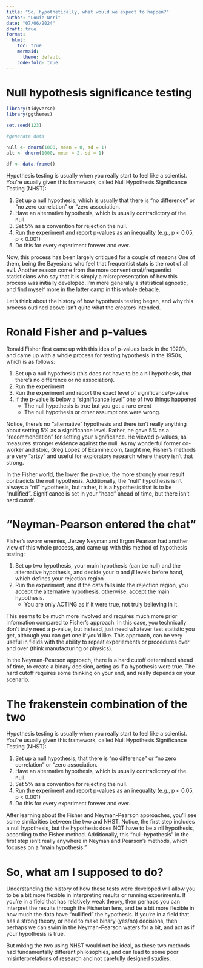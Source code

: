 ```yaml
---
title: "So, hypothetically, what would we expect to happen?"
author: "Louie Neri"
date: "07/06/2024"
draft: true
format:
  html:
    toc: true
    mermaid:
      theme: default
    code-fold: true
---
```


# Null hypothesis significance testing

```r
library(tidyverse)
library(ggthemes)

set.seed(123)

#generate data

null <- dnorm(1000, mean = 0, sd = 1)
alt <- dnorm(1000, mean = 2, sd = 1)

df <- data.frame()

```

Hypothesis testing is usually when you really start to feel like a scientist. You're usually given this framework, called Null Hypothesis Significance Testing (NHST):

1.  Set up a null hypothesis, which is usually that there is "no difference" or "no zero correlation" or "zero association.
2.  Have an alternative hypothesis, which is usually contradictory of the null.
3.  Set 5% as a convention for rejection the null.
4.  Run the experiment and report p-values as an inequality (e.g., p \< 0.05, p \< 0.001)
5.  Do this for every experiment forever and ever.

Now, this process has been largely critiqued for a couple of reasons One of them, being the Bayesians who feel that frequentist stats is the root of all evil. Another reason come from the more conventional/frequentist statisticians who say that it is simply a misrepresentation of how this process was initially developed. I'm more generally a statistical agnostic, and find myself more in the latter camp in this whole debacle.

Let's think about the history of how hypothesis testing began, and why this process outlined above isn't quite what the creators intended.

# Ronald Fisher and p-values

Ronald Fisher first came up with this idea of p-values back in the 1920's, and came up with a whole process for testing hypothesis in the 1950s, which is as follows:

1.  Set up a null hypothesis (this does not have to be a nil hypothesis, that there's no difference or no association).
2.  Run the experiment
3.  Run the experiment and report the exact level of significance/p-value
4.  If the p-value is below a "significance level" one of two things happened
    -   The null hypothesis is true but you got a rare event
    -   The null hypothesis or other assumptions were wrong.

Notice, there's no "alternative" hypothesis and there isn't really anything about setting 5% as a significance level. Rather, he gave 5% as a "recommendation" for setting your significance. He viewed p-values, as measures stronger evidence against the null. As my wonderful former co-worker and stoic, Greg Lopez of Examine.com, taught me, Fisher's methods are very "artsy" and useful for exploratory research where theory isn't that strong.

In the Fisher world, the lower the p-value, the more strongly your result contradicts the null hypothesis. Additionally, the "null" hypothesis isn't always a "nil" hypothesis, but rather, it is a hypothesis that is to be "nullified". Significance is set in your "head" ahead of time, but there isn't hard cutoff.

# "Neyman-Pearson entered the chat"

Fisher's sworn enemies, Jerzey Neyman and Ergon Pearson had another view of this whole process, and came up with this method of hypothesis testing:

1.  Set up two hypothesis, your main hypothesis (can be null) and the alternative hypothesis, and decide your $\alpha$ and $\beta$ levels before hand, which defines your rejection region
2.  Run the experiment, and if the data falls into the rejection region, you accept the alternative hypothesis, otherwise, accept the main hypothesis.
    -   You are only ACTING as if it were true, not truly believing in it.

This seems to be much more involved and requires much more prior information compared to Fisher's approach. In this case, you technically don't truly need a p-value, but instead, just need whatever test statistic you get, although you can get one if you'd like. This approach, can be very useful in fields with the ability to repeat experiements or procedures over and over (think manufacturing or physics).

In the Neyman-Pearson approach, there is a hard cutoff determined ahead of time, to create a binary decision, acting as if a hypothesis were true. The hard cutoff requires some thinking on your end, and really depends on your scenario.

# The frakenstein combination of the two

Hypothesis testing is usually when you really start to feel like a scientist. You're usually given this framework, called Null Hypothesis Significance Testing (NHST):

1.  Set up a null hypothesis, that there is "no difference" or "no zero correlation" or "zero association.
2.  Have an alternative hypothesis, which is usually contradictory of the null.
3.  Set 5% as a convention for rejecting the null.
4.  Run the experiment and report p-values as an inequality (e.g., p \< 0.05, p \< 0.001)
5.  Do this for every experiment forever and ever.

After learning about the Fisher and Neyman-Pearson approaches, you'll see some similarities between the two and NHST. Notice, the first step includes a null hypothesis, but the hypothesis does NOT have to be a nil hypothesis, according to the Fisher method. Additionally, this "null-hypothesis" in the first step isn't really anywhere in Neyman and Pearson's methods, which focuses on a "main hypothesis."

# So, what am I supposed to do?

Understanding the history of how these tests were developed will allow you to be a bit more flexible in interpreting results or running experiments. If you're in a field that has relatively weak theory, then perhaps you can interpret the results through the Fisherian lens, and be a bit more flexible in how much the data have "nullified" the hypothesis. If you're in a field that has a strong theory, or need to make binary (yes/no) decisions, then perhaps we can swim in the Neyman-Pearson waters for a bit, and act as if your hypothesis is true.

But mixing the two using NHST would not be ideal, as these two methods had fundamentally different philosophies, and can lead to some poor misinterpretations of research and not carefully designed studies.
